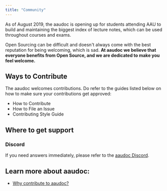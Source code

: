 ```yaml
---
title: "Community"
---
```


As of August 2019, the aaudoc is opening up for students attending AAU to build and
maintaining the biggest index of lecture notes, which can be used throughout
courses and exams.

Open Sourcing can be difficult and doesn't always come with the best reputation
for being welcoming, which is sad. **At aaudoc we believe that everyone benefits
from Open Source, and we are dedicated to make you feel welcome.**

## Ways to Contribute

The aaudoc welcomes contributions. Do refer to the guides listed below on how to
make sure your contributions get approved:

- How to Contribute
- How to File an Issue
- Contributing Style Guide

## Where to get support

### Discord

If you need answers immediately, please refer to the [aaudoc Discord](https://discord.gg/bgBacJd).

## Learn more about aaudoc:

- [Why contribute to aaudoc?](/contributing/why-contribute-to-aaudoc/)
